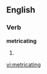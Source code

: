 
==English==

===Verb===
'''metricating'''

# {{present participle of|[[metricate]]}}

[[vi:metricating]]